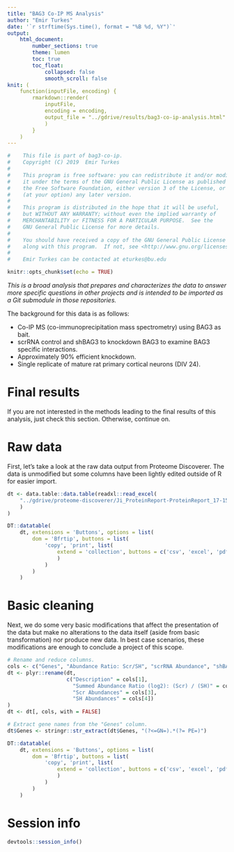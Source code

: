 ```yaml
---
title: "BAG3 Co-IP MS Analysis"
author: "Emir Turkes"
date: '`r strftime(Sys.time(), format = "%B %d, %Y")`'
output:
    html_document:
        number_sections: true
        theme: lumen
        toc: true
        toc_float:
            collapsed: false
            smooth_scroll: false
knit: (
    function(inputFile, encoding) {
        rmarkdown::render(
            inputFile,
            encoding = encoding,
            output_file = "../gdrive/results/bag3-co-ip-analysis.html"
            )
        }
    )
---
```


```r
#    This file is part of bag3-co-ip.
#    Copyright (C) 2019  Emir Turkes
#
#    This program is free software: you can redistribute it and/or modify
#    it under the terms of the GNU General Public License as published by
#    the Free Software Foundation, either version 3 of the License, or
#    (at your option) any later version.
#
#    This program is distributed in the hope that it will be useful,
#    but WITHOUT ANY WARRANTY; without even the implied warranty of
#    MERCHANTABILITY or FITNESS FOR A PARTICULAR PURPOSE.  See the
#    GNU General Public License for more details.
#
#    You should have received a copy of the GNU General Public License
#    along with this program.  If not, see <http://www.gnu.org/licenses/>.
#
#    Emir Turkes can be contacted at eturkes@bu.edu
```

```r
knitr::opts_chunk$set(echo = TRUE)
```

*This is a broad analysis that prepares and characterizes the data to answer more specific questions in other projects and is intended to be imported as a Git submodule in those repositories.*

The background for this data is as follows:

- Co-IP MS (co-immunoprecipitation mass spectrometry) using BAG3 as bait.
- scrRNA control and shBAG3 to knockdown BAG3 to examine BAG3 specific interactions.
- Approximately 90% efficient knockdown.
- Single replicate of mature rat primary cortical neurons (DIV 24).

# Final results

If you are not interested in the methods leading to the final results of this analysis, just check this section.
Otherwise, continue on.

# Raw data

First, let's take a look at the raw data output from Proteome Discoverer. The data is unmodified but some columns have been lightly edited outside of R for easier import.

```r
dt <- data.table::data.table(readxl::read_excel(
    "../gdrive/proteome-discoverer/Ji_ProteinReport-ProteinReport_17-155-edited.xlsx"
    )
)

DT::datatable(
    dt, extensions = 'Buttons', options = list(
        dom = 'Bfrtip', buttons = list(
            'copy', 'print', list(
                extend = 'collection', buttons = c('csv', 'excel', 'pdf'), text = 'Download'
                )
            )
        )
    )
```

# Basic cleaning

Next, we do some very basic modifications that affect the presentation of the data but make no alterations to the data itself (aside from basic transformation) nor produce new data.
In best case scenarios, these modifications are enough to conclude a project of this scope.

```r
# Rename and reduce columns.
cols <- c("Genes", "Abundance Ratio: Scr/SH", "scrRNA Abundance", "shBAG3 Abundance")
dt <- plyr::rename(dt,
                   c("Description" = cols[1],
                     "Summed Abundance Ratio (log2): (Scr) / (SH)" = cols[2],
                     "Scr Abundances" = cols[3],
                     "SH Abundances" = cols[4])
)
dt <- dt[, cols, with = FALSE]

# Extract gene names from the "Genes" column.
dt$Genes <- stringr::str_extract(dt$Genes, "(?<=GN=).*(?= PE=)")

DT::datatable(
    dt, extensions = 'Buttons', options = list(
        dom = 'Bfrtip', buttons = list(
            'copy', 'print', list(
                extend = 'collection', buttons = c('csv', 'excel', 'pdf'), text = 'Download'
                )
            )
        )
    )
```

# Session info

```r
devtools::session_info()
```
